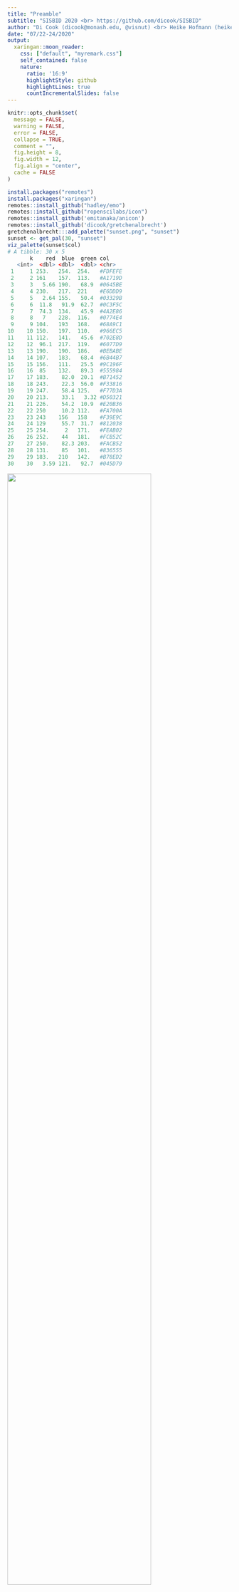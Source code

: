 ```yaml
---
title: "Preamble"
subtitle: "SISBID 2020 <br> https://github.com/dicook/SISBID"
author: "Di Cook (dicook@monash.edu, @visnut) <br> Heike Hofmann (heike.hofmann@gmail.com, @heike_hh)"
date: "07/22-24/2020"
output:
  xaringan::moon_reader:
    css: ["default", "myremark.css"]
    self_contained: false
    nature:
      ratio: '16:9'
      highlightStyle: github
      highlightLines: true
      countIncrementalSlides: false
---
```


```r
knitr::opts_chunk$set(
  message = FALSE,
  warning = FALSE,
  error = FALSE, 
  collapse = TRUE,
  comment = "",
  fig.height = 8,
  fig.width = 12,
  fig.align = "center",
  cache = FALSE
)
```

```r
install.packages("remotes")
install.packages("xaringan")
remotes::install_github("hadley/emo")
remotes::install_github("ropenscilabs/icon")
remotes::install_github('emitanaka/anicon')
remotes::install_github('dicook/gretchenalbrecht')
gretchenalbrecht:::add_palette("sunset.png", "sunset")
sunset <- get_pal(30, "sunset")
viz_palette(sunset$col)
# A tibble: 30 x 5
       k    red  blue  green col    
   <int>  <dbl> <dbl>  <dbl> <chr>  
 1     1 253.   254.  254.   #FDFEFE
 2     2 161    157.  113.   #A1719D
 3     3   5.66 190.   68.9  #0645BE
 4     4 230.   217.  221    #E6DDD9
 5     5   2.64 155.   50.4  #03329B
 6     6  11.8   91.9  62.7  #0C3F5C
 7     7  74.3  134.   45.9  #4A2E86
 8     8   7    228.  116.   #0774E4
 9     9 104.   193   168.   #68A9C1
10    10 150.   197.  110.   #966EC5
11    11 112.   141.   45.6  #702E8D
12    12  96.1  217.  119.   #6077D9
13    13 190.   190.  186.   #BEBABE
14    14 107.   183.   68.4  #6B44B7
15    15 156.   111.   25.5  #9C196F
16    16  85    132.   89.3  #555984
17    17 183.    82.0  20.1  #B71452
18    18 243.    22.3  56.0  #F33816
19    19 247.    58.4 125.   #F77D3A
20    20 213.    33.1   3.32 #D50321
21    21 226.    54.2  10.9  #E20B36
22    22 250     10.2 112.   #FA700A
23    23 243    156   158    #F39E9C
24    24 129     55.7  31.7  #812038
25    25 254.     2   171.   #FEAB02
26    26 252.    44   181.   #FCB52C
27    27 250.    82.3 203.   #FACB52
28    28 131.    85   101.   #836555
29    29 183.   210   142.   #B78ED2
30    30   3.59 121.   92.7  #045D79
```


<img src="Hello-Di.png" width="80%" />

---


<img src="Hello-Heike.png" width="80%" />

---

<img src="Hello-Kiegan.png" width="80%" />

---

<img src="Hello-Sherry.png" width="80%" />


---
# Talking to people in  the class

We will be using breakout rooms throughout the class

4-6 people in each room

at the end of the time you will be 'zoomed back' into the main session


... in cases you get disconnected, just log back into the Zoom session and we get you back to your group.


---
class: inverse middle 
# Your turn: meet the class!

`r set.seed(20190709); emo::ji("fantasy")` `r set.seed(20190712); emo::ji("fantasy")` `r set.seed(20190711); emo::ji("fantasy")`

Introduce yourself to the people around you. Find out a little about them: where they come from, why they chose to do the workshop, what sort of data they usually work with, whether they have used R before, and a fun fact! 

`r anicon::faa("hand-paper", animate="spin", grow=20, color="#B78ED2", position=c(0,0,0,200))` `r anicon::faa("handshake", animate="shake", grow=20, color="#F33816", position=c(0,0,0,250))` `r anicon::faa("hand-spock", animate="wrench", grow=20, color="#0774E4", position=c(0,0,0,300))`


.large[.yellow[You've got 5 minutes - timer is running!]]


---
class: inverse middle 
# Your turn: Course materials

https://github.com/dicook/SISBID  XXX link to slides

- __Download__ `SISBID_day1.zip` (a zip archive) of the workshop files which contains all the code files, Rmarkdown files, and data for day 1 of this workshop. __Unzip the file__.
- __Double-click__ `SISBID.Rproj`. The R project helps organise your work over these next few days. 

![](projectname.png)

---
# What's in the zip?

- `r anicon::nia(".r file of code, one for each module of the course, use this to follow along", colour="#FA700A", anitype="hover")`
- `data` folder containing data sets used in the course
- `SISBID.Rproj` for starting RStudio in your course working directory

`r anicon::nia("Please run, edit and change the code as we go! Experiment, break and fix.", colour="#B78ED2", anitype="hover")`

---
class: middle


**Check your R setup**

.orange["If R were an airplane, RStudio would be the airport"] [Julie Lowndes](http://jules32.github.io/resources/RStudio_intro/)

<img src="setup.png" width="200%" />

---
# Refresher

The three main locations that we will draw packages from are CRAN, Bioconductor and github.

From CRAN

```r
install.packages("ggenealogy")
```


From bioconductor

```r
if (!requireNamespace("BiocManager", quietly = TRUE))
    install.packages("BiocManager")

BiocManager::install("impute")
```

From github repos

```r
remotes::install_github("hadley/emo")
```

---
# List of packages

Do you have these packages installed?

```
# CRAN packages
packages <- c("tidyverse", "ggmap", "RColorBrewer", "gridExtra", "dichromat", 
              "janitor", "forcats", "ggthemes", "here", "wordcloud", "lubridate", 
              "plotly", "broom", "GGally", "gapminder", "nullabor", "shiny", 
              "ggenealogy", "ggmosaic", "HLMdiag",  "gganimate", "remotes",
              "naniar", "htmltools", "mapproj")

install.packages(packages, dep=TRUE, repos = "https://cloud.r-project.org/")

# github packages
remotes::install_github("wmurphyrd/fiftystater")
```

---
# Resources


- [RStudio cheatsheets](https://www.rstudio.com/resources/cheatsheets/)
- Q/A site: [http://stackoverflow.com](http://stackoverflow.com)

---
# Share and share alike

Materials for this workshop build on slides provided by several people, but primarily Hadley Wickham and Carson Sievert. 

<a rel="license" href="http://creativecommons.org/licenses/by-nc-sa/4.0/"><img alt="Creative Commons License" style="border-width:0" src="https://i.creativecommons.org/l/by-nc-sa/4.0/88x31.png" /></a><br />This work is licensed under a <a rel="license" href="http://creativecommons.org/licenses/by-nc-sa/4.0/">Creative Commons Attribution-NonCommercial-ShareAlike 4.0 International License</a>.
